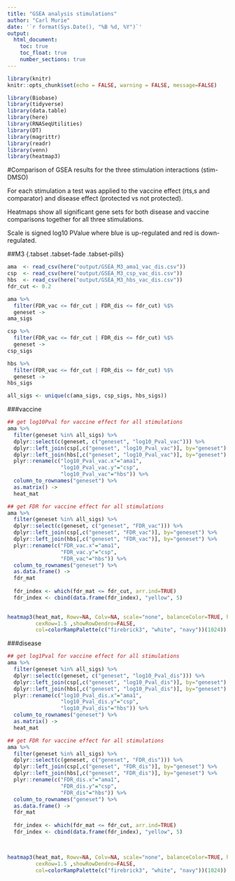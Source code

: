 ```yaml
---
title: "GSEA analysis stimulations"
author: "Carl Murie"
date: '`r format(Sys.Date(), "%B %d, %Y")`'
output: 
  html_document:
    toc: true
    toc_float: true
    number_sections: true
---
```



```r
library(knitr)
knitr::opts_chunk$set(echo = FALSE, warning = FALSE, message=FALSE)

library(Biobase)
library(tidyverse)
library(data.table)
library(here)
library(RNASeqUtilities)
library(DT)
library(magrittr)
library(readr)
library(venn)
library(heatmap3)
```

#Comparison of GSEA results for the three stimulation interactions (stim-DMSO)  
  
For each stimulation a test was applied to the vaccine effect (rts,s and comparator) and disease effect (protected vs not protected).
  
Heatmaps show all significant gene sets for both disease and vaccine comparisons together for all three stimulations.   
  
Scale is signed log10 PValue where blue is up-regulated and red is down-regulated.
  
##M3  {.tabset .tabset-fade .tabset-pills}
  

```r
ama  <- read_csv(here("output/GSEA_M3_ama1_vac_dis.csv"))
csp  <- read_csv(here("output/GSEA_M3_csp_vac_dis.csv"))
hbs  <- read_csv(here("output/GSEA_M3_hbs_vac_dis.csv"))
fdr_cut <- 0.2
```

```r
ama %>%
  filter(FDR_vac <= fdr_cut | FDR_dis <= fdr_cut) %$%
  geneset ->
ama_sigs 

csp %>%
  filter(FDR_vac <= fdr_cut | FDR_dis <= fdr_cut) %$%
  geneset ->
csp_sigs 

hbs %>%
  filter(FDR_vac <= fdr_cut | FDR_dis <= fdr_cut) %$%
  geneset ->
hbs_sigs 

all_sigs <- unique(c(ama_sigs, csp_sigs, hbs_sigs))
```

###vaccine

```r

## get log10Pval for vaccine effect for all stimulations
ama %>%
  filter(geneset %in% all_sigs) %>%
  dplyr::select(c(geneset, c("geneset", "log10_Pval_vac"))) %>%
  dplyr::left_join(csp[,c("geneset", "log10_Pval_vac")], by="geneset") %>%
  dplyr::left_join(hbs[,c("geneset", "log10_Pval_vac")], by="geneset") %>%
  plyr::rename(c("log10_Pval_vac.x"="ama1", 
                 "log10_Pval_vac.y"="csp",
                 "log10_Pval_vac"="hbs")) %>%
  column_to_rownames("geneset") %>%
  as.matrix() ->
  heat_mat

## get FDR for vaccine effect for all stimulations
ama %>%
  filter(geneset %in% all_sigs) %>%
  dplyr::select(c(geneset, c("geneset", "FDR_vac"))) %>%
  dplyr::left_join(csp[,c("geneset", "FDR_vac")], by="geneset") %>%
  dplyr::left_join(hbs[,c("geneset", "FDR_vac")], by="geneset") %>%
  plyr::rename(c("FDR_vac.x"="ama1", 
                 "FDR_vac.y"="csp",
                 "FDR_vac"="hbs")) %>%
  column_to_rownames("geneset") %>%
  as.data.frame() ->
  fdr_mat
  
  fdr_index <- which(fdr_mat <= fdr_cut, arr.ind=TRUE)
  fdr_index <- cbind(data.frame(fdr_index), "yellow", 5)
 

heatmap3(heat_mat, Rowv=NA, Colv=NA, scale="none", balanceColor=TRUE, highlightCell=fdr_index,
         cexRow=1.5 ,showRowDendro=FALSE, 
         col=colorRampPalette(c("firebrick3", "white", "navy"))(1024))
```

###disease

```r

## get log1Pval for vaccine effect for all stimulations
ama %>%
  filter(geneset %in% all_sigs) %>%
  dplyr::select(c(geneset, c("geneset", "log10_Pval_dis"))) %>%
  dplyr::left_join(csp[,c("geneset", "log10_Pval_dis")], by="geneset") %>%
  dplyr::left_join(hbs[,c("geneset", "log10_Pval_dis")], by="geneset") %>%
  plyr::rename(c("log10_Pval_dis.x"="ama1", 
                 "log10_Pval_dis.y"="csp",
                 "log10_Pval_dis"="hbs")) %>%
  column_to_rownames("geneset") %>%
  as.matrix() ->
  heat_mat

## get FDR for vaccine effect for all stimulations
ama %>%
  filter(geneset %in% all_sigs) %>%
  dplyr::select(c(geneset, c("geneset", "FDR_dis"))) %>%
  dplyr::left_join(csp[,c("geneset", "FDR_dis")], by="geneset") %>%
  dplyr::left_join(hbs[,c("geneset", "FDR_dis")], by="geneset") %>%
  plyr::rename(c("FDR_dis.x"="ama1", 
                 "FDR_dis.y"="csp",
                 "FDR_dis"="hbs")) %>%
  column_to_rownames("geneset") %>%
  as.data.frame() ->
  fdr_mat
  
  fdr_index <- which(fdr_mat <= fdr_cut, arr.ind=TRUE)
  fdr_index <- cbind(data.frame(fdr_index), "yellow", 5)
 


heatmap3(heat_mat, Rowv=NA, Colv=NA, scale="none", balanceColor=TRUE, highlightCell=fdr_index,
         cexRow=1.5 ,showRowDendro=FALSE, 
         col=colorRampPalette(c("firebrick3", "white", "navy"))(1024))
```

